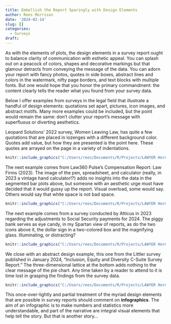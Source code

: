 ```yaml
---
title: Embellish the Report Sparingly with Design Elements
author: Rees Morrison
date: '2024-02-14'
slug: []
categories:
  - Surveys
draft: 
---
```


As with the elements of plots, the design elements in a survey report ought to balance clarity of communication with esthetic appeal. You can splash out on a peacock of colors, shapes and decorative markings but that glamour detracts from conveying the message of the data.  You can adorn your report with fancy photos, quotes in side boxes, abstract lines and colors in the watermark, nifty page borders, and text blocks with multiple fonts.  But one would hope that you honor the primary commandment: the content clearly tells the reader what you found from your survey data.

Below I offer examples from surveys in the legal field that illustrate a handful of design elements:  quotations set apart, pictures, icon images, and abstract motifs.  Many more examples could be included, but the point would remain the same: don’t clutter your report’s message with superfluous or diverting aesthetics.

Leopard Solutions’ 2022 survey, Women Leaving Law, has quite a few quotations that are placed in lozenges with a different background color.  Quotes add value, but how they are presented is the point here.  These quotes are arrayed on the page in a variety of indentations.

```r
knitr::include_graphics("C:/Users/rees/Documents/R/Projects/LAWYER Hornbooks/5Surveys/SavSurvBlog/SurveyBlog/static/media/LeopardQuotes.png")
```

<!-- ![quotes](/media/LeopardQuotes.png) -->
 
The next example comes from Law360 Pulse’s Compensation Report: Law Firms (2023).  The image of the pen, spreadsheet, and calculator (really, in 2023 a vintage hand calculator!?) adds no insights into the data in the segmented bar plots above, but someone with an aesthetic urge must have decided that it would gussy up the report.  Visual overload, some would say.  Others would say that white space is not bad space.


```r
knitr::include_graphics("C:/Users/rees/Documents/R/Projects/LAWYER Hornbooks/5Surveys/SavSurvBlog/SurveyBlog/static/media/Image Law360 pulse compensation.png")
```

<!-- ![pen](C:/Users/rees/Documents/R/Projects/LAWYER Hornbooks/5Surveys/LFSurveys/law360_pulse-compensation_report-law_firms.pdf) -->

The next example comes from a survey conducted by Atticus in 2023 regarding the adjustments to Social Security payments for 2024.  The piggy bank serves as eye candy, in my Spartan view of reports, as do the two icons above it, the dollar sign in a two-colored box and the magnifying glass.  Illuminating, or distracting? 

```r
knitr::include_graphics("C:/Users/rees/Documents/R/Projects/LAWYER Hornbooks/5Surveys/SavSurvBlog/SurveyBlog/static/media/Atticus 2023 Social Security.png")
```

<!-- ![piggybank](C:/Users/rees/Documents/R/Projects/LAWYER Hornbooks/5Surveys/LFSurveys/Atticus 2023 Social Security.png) -->

We close with an abstract design example, this one from the Littler survey published in January 2024, “Inclusion, Equity and Diversity C-Suite Survey Report.”  The three-dimensional lattice at the bottom adds nothing to the clear message of the pie chart.  Any time taken by a reader to attend to it is time lost in grasping the findings from the survey data.


```r
knitr::include_graphics("C:/Users/rees/Documents/R/Projects/LAWYER Hornbooks/5Surveys/SavSurvBlog/SurveyBlog/static/media/LittlerAbstractDesign.jpg")
```

<!-- ![abstract](/media/LittlerAbstractDesign.jpg) -->

This once-over-lightly and partial treatment of the myriad design elements that are possible in survey reports should comment on **infographics**.  The aim of an infographic is to make numbers and statistics more understandable, and part of the narrative are integral visual elements that help tell the story.  But that is another story…

<!-- End of post -->

